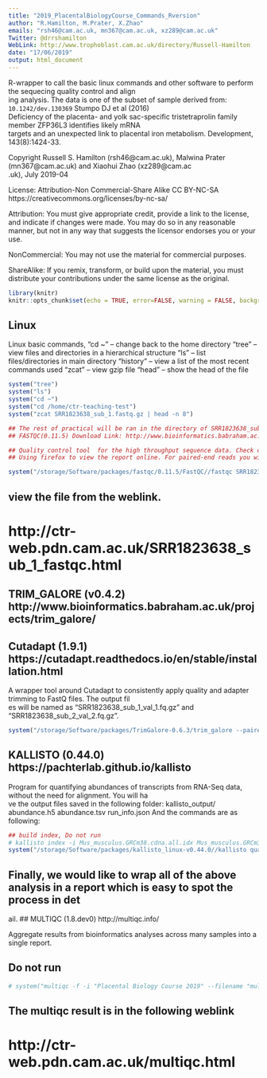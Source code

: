 ```yaml
---
title: "2019_PlacentalBiologyCourse_Commands_Rversion"
author: "R.Hamilton, M.Prater, X.Zhao"
emails: "rsh46@cam.ac.uk, mn367@cam.ac.uk, xz289@cam.ac.uk"
Twitter: @drrshamilton
WebLink: http://www.trophoblast.cam.ac.uk/directory/Russell-Hamilton
date: "17/06/2019"
output: html_document
---
```

R-wrapper to call the basic linux commands and other software to perform the sequecing quality control and align\
ing analysis. The data is one of the subset of sample derived from: `10.1242/dev.130369`  Stumpo DJ et al (2016)\
Deficiency of the placenta- and yolk sac-specific tristetraprolin family member ZFP36L3 identifies likely mRNA \
targets and an unexpected link to placental iron  metabolism. Development, 143(8):1424-33.

Copyright Russell S. Hamilton (rsh46@cam.ac.uk), Malwina Prater (mn367@cam.ac.uk) and Xiaohui Zhao (xz289@cam.ac\
                                                                                                    .uk), July 2019-04

License:              Attribution-Non Commercial-Share Alike CC BY-NC-SA
https://creativecommons.org/licenses/by-nc-sa/
  
Attribution:      You must give appropriate credit, provide a link to the license, and indicate
if changes were made. You may do so in any reasonable manner, but not in any
way that suggests the licensor endorses you or your use.

NonCommercial:  You may not use the material for commercial purposes.

ShareAlike:         If you remix, transform, or build upon the material, you must distribute your
contributions under the same license as the original.


```r
library(knitr)
knitr::opts_chunk$set(echo = TRUE, error=FALSE, warning = FALSE, background = '#d6d6ff')
```
## Linux
Linux basic commands,
"cd ~" -- change back to the home directory
"tree" -- view files and directories in a hierarchical structure
"ls" -- list files/directories in main directory
"history" -- view a list of the most recent commands used
"zcat" -- view gzip file
"head" -- show the head of the file

```r

system("tree")
system("ls")
system("cd ~")
system("cd /home/ctr-teaching-test")
system("zcat SRR1823638_sub_1.fastq.gz | head -n 8")

## The rest of practical will be ran in the directory of SRR1823638_sub_2019 with a WT sample subset, 1-million reads.
## FASTQC(0.11.5) Download Link: http://www.bioinformatics.babraham.ac.uk/projects/fastqc/

## Quality control tool  for the high throughput sequence data. Check details on the website user manual and tutorial.
## Using firefox to view the report online. For paired-end reads you will have the fastqc report for each strand, respectively.
```

```r

system("/storage/Software/packages/fastqc/0.11.5/FastQC//fastqc SRR1823638_sub_1.fastq.gz SRR1823638_sub_2.fastq.gz")

```
## view the file from the weblink.
# http://ctr-web.pdn.cam.ac.uk/SRR1823638_sub_1_fastqc.html


## TRIM_GALORE (v0.4.2) http://www.bioinformatics.babraham.ac.uk/projects/trim_galore/
## Cutadapt (1.9.1) https://cutadapt.readthedocs.io/en/stable/installation.html

A wrapper tool around Cutadapt to consistently apply quality and adapter trimming to FastQ files. The output fil\
es will be named as "SRR1823638_sub_1_val_1.fq.gz" and "SRR1823638_sub_2_val_2.fq.gz".

```r

system("/storage/Software/packages/TrimGalore-0.6.3/trim_galore --paired --gzip -q 20 SRR1823638_sub_1.fastq.gz SRR1823638_sub_2.fastq.gz")

```

## KALLISTO (0.44.0) https://pachterlab.github.io/kallisto

Program for quantifying abundances of transcripts from RNA-Seq data, without the need for alignment. You will ha\
ve the output files saved in the following folder:
  kallisto_output/
  abundance.h5
  abundance.tsv
  run_info.json
And the commands are as following:

```r
## build index, Do not run
# kallisto index -i Mus_musculus.GRCm38.cdna.all.idx Mus_musculus.GRCm38.cdna.all.fa.gz
system("/storage/Software/packages/kallisto_linux-v0.44.0//kallisto quant -b 25 -i Mus_musculus.GRCm38.cdna.all.idx -o kallisto_output SRR1823638_sub_1_val_1.fq.gz SRR1823638_sub_2_val_2.fq.gz")

```
## Finally, we would like to wrap all of the above analysis in a report which is easy to spot the process in det\
ail.
## MULTIQC (1.8.dev0) http://multiqc.info/

Aggregate results from bioinformatics analyses across many samples into a single report.

## Do not run
```r
# system("multiqc -f -i "Placental Biology Course 2019" --filename "multiqc.html"")

```
## The multiqc result is in the following weblink
# http://ctr-web.pdn.cam.ac.uk/multiqc.html


